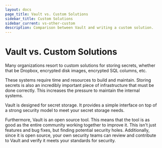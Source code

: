 ```yaml
---
layout: docs
page_title: Vault vs. Custom Solutions
sidebar_title: Custom Solutions
sidebar_current: vs-other-custom
description: Comparison between Vault and writing a custom solution.
---
```


# Vault vs. Custom Solutions

Many organizations resort to custom solutions for storing secrets,
whether that be Dropbox, encrypted disk images, encrypted SQL columns,
etc.

These systems require time and resources to build and maintain.
Storing secrets is also an incredibly important piece of infrastructure
that must be done correctly. This increases the pressure to maintain
the internal systems.

Vault is designed for secret storage. It provides a simple interface
on top of a strong security model to meet your secret storage needs.

Furthermore, Vault is an open source tool. This means that the tool is
as good as the entire community working together to improve it. This
isn't just features and bug fixes, but finding potential security holes.
Additionally, since it is open source, your own security teams can
review and contribute to Vault and verify it meets your standards
for security.
